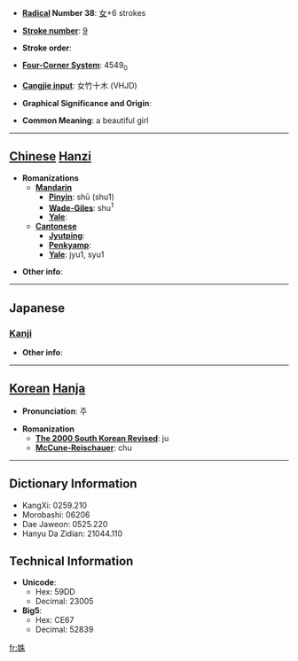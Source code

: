 * '''[[Wiktionary:Chinese radical index| Radical]] Number 38''': [[Wiktionary:Chinese radical index 女|女]]+6 strokes

* '''[[Wiktionary:Chinese total strokes index|Stroke number]]''': [[Wiktionary:Chinese total strokes index 9|9]]

* '''Stroke order''': 

* '''[[Wiktionary:Chinese four corner index|Four-Corner System]]''': 4549<sub>0</sub>

* '''[[Wiktionary:Chinese Cangjie index|Cangjie input]]''': 女竹十木 (VHJD)

* '''Graphical Significance and Origin''': 

* '''Common Meaning''': a beautiful girl

----

== [[Chinese]] [[Hanzi]] ==

* '''Romanizations'''
** '''[[Mandarin]]'''
*** '''[[Pinyin]]''': shū (shu1)
*** '''[[Wade-Giles]]''': shu<sup>1</sup>
*** '''[[Yale]]''': 
** '''[[Cantonese]]'''
*** '''[[Jyutping]]''':
*** '''[[Penkyamp]]''': 
*** '''[[Yale]]''': jyu1, syu1

* '''Other info''': 

----

==Japanese==
===[[Kanji]]===
{{kanji|on readings=[[す]] (su), [[しゅ]] (shu)|kun readings=[[うつくしい]] (utsukushii)}}

* '''Other info''':  

----

== [[Korean]] [[Hanja]] ==

* '''Pronunciation''': 주

* '''Romanization'''
** '''[[The 2000 South Korean Revised Romanization|The 2000 South Korean Revised]]''': ju
** '''[[McCune-Reischauer]]''': chu

----

== Dictionary Information ==

* KangXi: 0259.210
* Morobashi: 06206
* Dae Jaweon: 0525.220
* Hanyu Da Zidian: 21044.110

== Technical Information ==

* '''Unicode''':
** Hex: 59DD
** Decimal: 23005
* '''Big5''':
** Hex: CE67
** Decimal: 52839

[[fr:姝]]